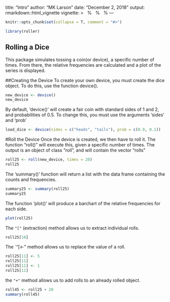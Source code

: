 title: "Intro"
author: "MK Larson"
date: "December 2, 2018"
output: rmarkdown::html_vignette
vignette: >
  %\VignetteIndexEntry{Introduction to cointoss}
  %\VignetteEngine{knitr::rmarkdown}
  %\VignetteEncoding{UTF-8}
---

```r
knitr::opts_chunk$set(collapse = T, comment = "#>")

library(roller)
```

## Rolling a Dice
This package simulates tossing a coin(or device), a specific number of times. From there, the relative frequencies are calculated and a plot of the series is displayed.

##Creating the Device
To create your own device, you must create the dice object. To do this, use the function device().

```r
new_device <- device()
new_device
```

By default, 'device()' will create a fair coin with standard sides of 1 and 2, and probabilities of 0.5.
To change this, you must use the arguments 'sides' and 'prob'
```r
load_dice <- device(sides = c("heads", "tails"), prob = c(0.9, 0.1))
```
#Roll the Device
Once the device is created, we then have to roll it. The function "roll()" will execute this, given a specific number of times.
The output is an object of class "roll", and will contain the vector "rolls"
```r
roll25 <- roll(new_device, times = 20)
roll25
```

The 'summary()' function will return a list with the data frame containing the counts and frequencies.

```r
summary25 <- summary(roll25)
summary25
```

The function 'plot()' will produce a barchart of the relative frequencies for each side.
```r
plot(roll25)
```

The `"["` (extraction) method allows us to extract individual rolls.
```r
roll25[10]
```

The `"[<-" method allows us to replace the value of a roll.
```r
roll25[11] <- 5
roll25[11]
roll25[11] <- 1
roll25[11]
```

the `"+"` method allows us to add rolls to an already rolled object.
```r
roll45 <- roll25 + 20
summary(roll45)
```
